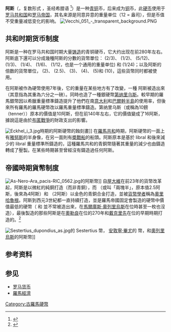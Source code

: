 {{noteTA
|1=zh-hans:奥勒留; zh-hant:奧列里烏斯;
|2=zh-hans:马可; zh-hant:馬爾庫斯;
}}
'''阿斯'''（{{lang|la|as}}，复数形式 ''{{lang|la|asses}}''，圣经希腊语 ''{{lang|el|Ασσαριων}}''<ref>{{Cite web|title=Bible Encyclopedia: Farthing|url=http://bibleencyclopedia.com/farthing.htm|accessdate=2020-10-29|work=bibleencyclopedia.com}}</ref>）是一种[[青铜|青铜]]币，后来成为[[铜|铜]]币，此[[硬币|硬币]]使用于[[罗马共和国|罗马共和国]]和[[罗马帝国|罗马帝国]]，其名来源是同意异意的重量单位（12 {{lang|la|[[uncia_(coin)|unciae]]}} = 盎司），但是币值不受重量减低变化的影响。
[[Image:Vecchi_051_-_transparent_background.PNG|thumb]]

== 共和时期货币制度 ==
阿斯是一种在罗马共和国时期大量[[铸造|铸造]]的青铜硬币，它大约出现在前280年左右。 阿斯底下還可以分成幾種阿斯的分數的貨幣單位：{{lang|la|[[bes_(coin)|bes]]}} (2/3)、{{lang|la|[[semis|semis]]}} (1/2)、{{lang|la|[[quincunx_(coin)|quincunx]]}} (5/12)、{{lang|la|[[triens|triens]]}} (1/3)、{{lang|la|[[quadrans|quadrans]]}} (1/4)、{{lang|la|[[sextans_(coin)|sextans]]}} (1/6)、{{lang|la|[[uncia_(coin)|uncia]]}} (1/12，也是一个通用的重量单位) 和 {{lang|la|[[semuncia|semuncia]]}} (1/24)；以及阿斯的倍数的貨幣單位，{{lang|la|[[dupondius|dupondius]]}} (2)、{{lang|la|[[sestertius|sestertius]]}} (2.5)、{{lang|la|[[tressis|tressis]]}} (3)、{{lang|la|[[quadrussis|quadrussis]]}} (4)、{{lang|la|[[quinquessis|quinquessis]]}} (5)和{{lang|la|[[第纳里乌斯|第纳里乌斯]]}} (10)，這些貨幣同时都被使用。 

在阿斯被作為硬幣使用7年後，它的重量在某些地方有了改變，一種 {{lang|la|sextantal}} 阿斯被造出來（其意指為其重為六分之一磅）。同時也造了一種銀硬幣[[第纳里乌斯|第纳里乌斯]]。較早期的羅馬銀幣因以希臘重量標準鑄造提升了他們在南[[意大利|意大利]]和[[巴爾幹半島|巴爾幹半島]]的使用率，但後來所有羅馬的羅馬硬幣改以羅馬重量標準鑄造。第纳里乌斯（或稱為10鎊 （tenner））原本的價值是10阿斯，但在前140年左右，它的價值變成了16阿斯，據說這是由於[[布匿戰爭|布匿戰爭]]的財政支出的影響。

[[Image:Eckhel_i_3.jpg|thumb]]時期的阿斯硬幣的蝕刻畫]]
在[[罗马共和国|羅馬共和]]時期，阿斯硬幣的一面上有[[雅努斯|雅努斯]]的半身像，在另一面則有[[槳戰船|槳戰船]]的船頭。阿斯原本是基於 libral 和後來減少的 libral 重量標準所鑄造的，這種羅馬共和的青銅幣隨著其重量的減少也由鑄造轉成了壓製。在某些時期甚至曾經沒有鑄造過任何阿斯。

==帝國時期貨幣制度 ==
[[Image:As-Nero-Ara_pacis-RIC_0562.jpg|thumb]]的阿斯幣]]
自[[奥古斯都|屋大維]]在前23年的貨幣改革起，阿斯是以微紅的純銅打造（而非青銅），而 {{lang|la|[[sestertius|sestertius]]}}（或叫「兩塊半」，原本值2.5阿斯，後來為4阿斯）和 {{lang|la|[[dupondius|dupondius]]}} （2阿斯）以金色的青銅合金打造，並被[[钱币学|貨幣學者]]稱為[[奧里哈魯根|奧里哈魯根]]。阿斯到西元3世紀都一直持續打造，並是羅馬帝國固定會製造的硬幣中價值最低的硬幣（{{lang|la|[[semis|semis]]}} 和 {{lang|la|[[quadrans|quadrans]]}} 並不常被造出來，在[[馬爾庫斯·奧列里烏斯|馬爾庫斯·奧列里烏斯]]在位時甚至一枚也沒造），最後製造的那些阿斯是在[[奧勒良|奧勒良]]在位的270年和[[戴克里先|戴克里先]]在位的早期時期打造的。<ref>{{Cite web|title=Aurelian Æ As. Rome mint. IMP AVRELIANVS AVG, laureate and cuirassed bust right / CONCORDIA AVG, Aurelian and Severina clasping hands, radiate bust of Sol, right, above them. RIC 80, Cohen 35. * Sear RCV [1988] s3276|url=http://wildwinds.com/coins/sear/s3276.html|accessdate=2020-10-29|publisher=WildWinds.com|archiveurl=https://web.archive.org/web/20150102182943/http://wildwinds.com/coins/sear/s3276.html|archivedate=2015-01-02|dead-url=yes}}</ref>

[[Image:Sestertius_dupondius_as.jpg|frame]]的 Sestertius 幣， [[安敦寧·畢尤|安敦寧·畢尤]]的 {{lang|la|dupondius}} 幣，和[[馬爾庫斯·奧列里烏斯|奧列里烏斯]]的阿斯幣]]

==参考资料==
{{reflist}}

==参见==
{{Commons|As (coin)|As}}
* [[罗马货币|罗马货币]]
* [[羅馬經濟|羅馬經濟]]

{{货币符号}}
{{Authority control}}

[[Category:古羅馬硬幣|Category:古羅馬硬幣]]